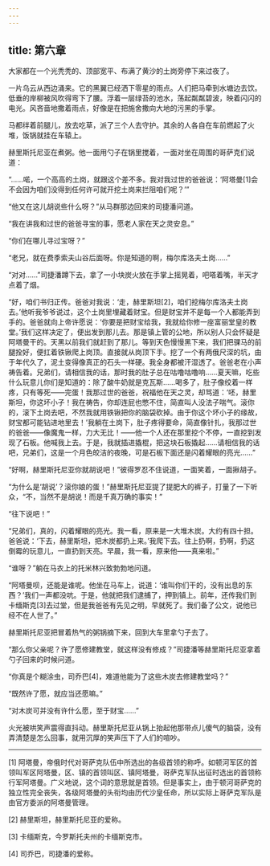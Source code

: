 ```yaml
---
---
---
```

title: 第六章
---




大家都在一个光秃秃的、顶部宽平、布满了黄沙的土岗旁停下来过夜了。

一片乌云从西边涌来。它的黑翼已经洒下零星的雨点。人们把马牵到水塘边去饮。低垂的岸柳被风吹得弯下了腰。浮着一层绿苔的池水，荡起粼粼碧波，映着闪闪的电光。风吝啬地撒着雨点，好像是在把施舍撒向大地的污黑的手掌。

马都绊着前腿儿，放去吃草，派了三个人去守护。其余的人各自在车前燃起了火堆，饭锅就挂在车辕上。

赫里斯托尼亚在煮粥。他一面用勺子在锅里搅着，一面对坐在周围的哥萨克们说道：

“……喏，一个高高的土岗，就跟这个差不多。我对我过世的爸爸说：‘阿塔曼[1]会不会因为咱们没得到任何许可就开挖土岗来拦阻咱们呢？’”

“他又在这儿胡说些什么呀？”从马群那边回来的司捷潘问道。

“我在讲我和过世的爸爸寻宝的事，愿老人家在天之灵安息。”

“你们在哪儿寻过宝呀？”

“老兄，就在费季索夫山谷后面呀。你是知道的啊，梅尔库洛夫土岗……”

“对对……”司捷潘蹲下去，拿了一小块炭火放在手掌上摇晃着，吧嗒着嘴，半天才点着了烟。

“好，咱们书归正传。爸爸对我说：‘走，赫里斯坦[2]，咱们挖梅尔库洛夫土岗去。’他听我爷爷说过，这个土岗里埋藏着财宝。但是财宝并不是每一个人都能弄到手的。爸爸就向上帝许愿说：‘你要是把财宝给我，我就给你修一座富丽堂皇的教堂。’我们这样决定了，便出发到那儿去。那是镇上管的公地，所以别人只会怀疑是阿塔曼干的。天黑以前我们就赶到了那儿。等到天色慢慢黑下来，我们把骒马的前腿拴好，便扛着铁锹爬上岗顶。直接就从岗顶下手。挖了一个有两俄尺深的坑，由于年代久了，泥土变得像真正的石头一样硬。我全身都被汗湿透了。爸爸老在小声祷告着。兄弟们，请相信我的话，那时我的肚子总在咕噜咕噜响……夏天嘛，吃些什么玩意儿你们是知道的：除了酸牛奶就是克瓦斯……喝多了，肚子像绞着一样疼，只有等死——完蛋！我那过世的爸爸，祝福他在天之灵，却骂道：‘呸，赫里斯坦，你这坏小子！我在祷告，你却连屁也憋不住，简直叫人没法子喘气。滚你的，滚下土岗去吧，不然我就用铁锹把你的脑袋砍掉。由于你这个坏小子的缘故，财宝都可能钻进地里去！’我躺在土岗下，肚子疼得要命，简直像针扎，我那过世的爸爸——像魔鬼一样，力大无比！——他一个人还在那里挖个不停，一直挖到发现了石板。他喊我上去。于是，我就插进撬棍，把这块石板撬起……请相信我的话吧，兄弟们，这是一个月色皎洁的夜晚，可是石板下面还是闪着耀眼的亮光……”

“好啊，赫里斯托尼亚你就胡说吧！”彼得罗忍不住说道，一面笑着，一面揪胡子。

“为什么是‘胡说’？滚你娘的蛋！”赫里斯托尼亚提了提肥大的裤子，打量了一下听众，“不，当然不是胡说！而是千真万确的事实！”

“往下说吧！”

“兄弟们，真的，闪着耀眼的亮光。我一看，原来是一大堆木炭。大约有四十担。爸爸说：‘下去，赫里斯坦，把木炭都扔上来。’我爬下去。往上扔啊，扔啊，扔这倒霉的玩意儿，一直扔到天亮。早晨，我一看，原来他——真来啦。”

“谁呀？”躺在马衣上的托米林兴致勃勃地问道。

“阿塔曼呗，还能是谁呢。他坐在马车上，说道：‘谁叫你们干的，没有出息的东西？’我们一声都没吭。于是，他就把我们逮捕了，押到镇上。前年，还传我们到卡缅斯克[3]去过堂，但是我爸爸有先见之明，早就死了。我们备了公文，说他已经不在人世了。”

赫里斯托尼亚把冒着热气的粥锅摘下来，回到大车里拿勺子去了。

“那么你父亲呢？许了愿修建教堂，就这样没有修成？”司捷潘等赫里斯托尼亚拿着勺子回来的时候问道。

“你真是个糊涂虫，司乔巴[4]，难道他能为了这些木炭去修建教堂吗？”

“既然许了愿，就应当还愿嘛。”

“对木炭可并没有许什么愿，至于财宝……”

火光被哄笑声震得直抖动。赫里斯托尼亚从锅上抬起他那带点儿傻气的脑袋，没有弄清楚是怎么回事，就用沉厚的笑声压下了人们的喧吵。



* * *



[1] 阿塔曼，帝俄时代对哥萨克队伍中所选出的各级首领的称呼。如顿河军区的首领叫军区阿塔曼，区、镇的首领叫区、镇阿塔曼，哥萨克军队出征时选出的首领称行军阿塔曼。广义地说，这个词的意思就是首领。但是事实上，由于顿河哥萨克的独立性完全丧失，各级阿塔曼的头衔均由历代沙皇任命，所以实际上哥萨克军队是由官方委派的阿塔曼管理。

[2] 赫里斯坦，赫里斯托尼亚的爱称。

[3] 卡缅斯克，今罗斯托夫州的卡缅斯克市。

[4] 司乔巴，司捷潘的爱称。